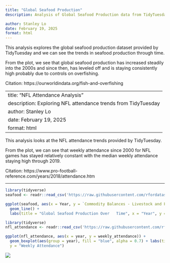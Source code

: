 ```yaml
---
title: "Global Seafood Production"
description: Analysis of Global Seafood Production data from TidyTuesday

author: Stanley Lo
date: February 19, 2025
format: html
---
```


This analysis explores the global seafood production dataset provided by TidyTuesday and we can see the trends in seafood production through time. 

From the plot, we see that global seafood production has increased steadily into the 2000s and since then, has leveled off and is staying consistently high probably due to controls on overfishing.

Citation: https://ourworldindata.org/fish-and-overfishing

---
title: "NFL Attendance Analysis"
description: Exploring NFL attendance trends from TidyTuesday
author: Stanley Lo
date: February 19, 2025
format: html
---

This analysis looks at the NFL attendance trends provided by TidyTuesday.

From the plot, we can see that weekly attendance since 2000 for NFL games has stayed relatively constant with the median weekly attendance staying high through 2019.

Citation:  https://www.pro-football-reference.com/years/2018/attendance.htm

---

```r
library(tidyverse)
seafood <- readr::read_csv('https://raw.githubusercontent.com/rfordatascience/tidytuesday/master/data/2021/2021-10-12/seafood-and-fish-production-thousand-tonnes.csv')

ggplot(seafood, aes(x = Year, y = `Commodity Balances - Livestock and Fish Primary Equivalent - Pelagic Fish - 2763 - Production - 5510 - tonnes`)) +
  geom_line() +
  labs(title = "Global Seafood Production Over   Time", x = "Year", y = "Production (tonnes)")

```

```r
library(tidyverse)
nfl_attendance <- readr::read_csv('https://raw.githubusercontent.com/rfordatascience/tidytuesday/main/data/2020/2020-02-04/attendance.csv')

ggplot(nfl_attendance, aes(x = year, y = weekly_attendance)) +
  geom_boxplot(aes(group = year), fill = "blue", alpha = 0.7) + labs(title = "NFL Weekly Attendance by Year", x = "Year", 
  y = "Weekly Attendance")

```

![](images/clipboard-9133593.png)
